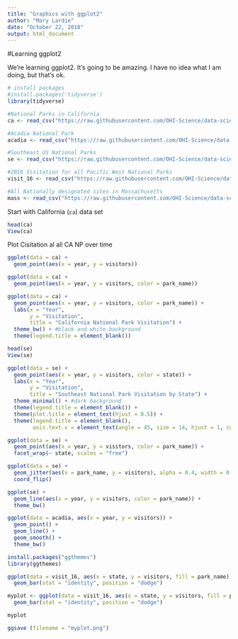 ```yaml
---
title: "Graphics with ggplot2"
author: "Mary Lardie"
date: "October 22, 2018"
output: html_document
---
```


#Learning ggplot2

We're learning ggplot2.  It's going to be amazing.
I have no idea what I am doing, but that's ok.

```r

# install packages
#install.packages('tidyverse')
library(tidyverse)

#National Parks in California
ca <- read_csv("https://raw.githubusercontent.com/OHI-Science/data-science-training/master/data/ca.csv") 

#Acadia National Park
acadia <- read_csv("https://raw.githubusercontent.com/OHI-Science/data-science-training/master/data/acadia.csv")

#Southeast US National Parks
se <- read_csv("https://raw.githubusercontent.com/OHI-Science/data-science-training/master/data/se.csv")

#2016 Visitation for all Pacific West National Parks
visit_16 <- read_csv("https://raw.githubusercontent.com/OHI-Science/data-science-training/master/data/visit_16.csv")

#All Nationally designated sites in Massachusetts
mass <- read_csv("https://raw.githubusercontent.com/OHI-Science/data-science-training/master/data/mass.csv")
```

Start with California (`ca`) data set

```r
head(ca)
View(ca)
```
Plot Cisitation al all CA NP over time

```r
ggplot(data = ca) +
  geom_point(aes(x = year, y = visitors))
```

```r
ggplot(data = ca) +
  geom_point(aes(x = year, y = visitors, color = park_name))
```

```r
ggplot(data = ca) +
  geom_point(aes(x = year, y = visitors, color = park_name)) +
  labs(x = "Year",
       y = "Visitation",
       title = "California National Park Visitation") +
  theme_bw() + #black and white background
  theme(legend.title = element_blank())
```


```r
head(se)
View(se)
```

```r
ggplot(data = se) +
  geom_point(aes(x = year, y = visitors, color = state)) +
  labs(x = "Year",
       y = "Visitation",
       title = "Southeast National Park Visitation by State") +
  theme_minimal() + #dark background
  theme(legend.title = element_blank()) +
  theme(plot.title = element_text(hjust = 0.5)) +
  theme(legend.title = element_blank(),
        axis.text.x = element_text(angle = 45, size = 14, hjust = 1, color = "blue"))
```

```r
ggplot(data = se) +
  geom_point(aes(x = year, y = visitors, color = park_name)) +
  facet_wrap(~ state, scales = "free") 
```

```r
ggplot(data = se) +
  geom_jitter(aes(x = park_name, y = visitors), alpha = 0.4, width = 0.1) +
  coord_flip()
```

```r
ggplot(se) +
  geom_line(aes(x = year, y = visitors, color = park_name)) +
  theme_bw()
```

```r
ggplot(data = acadia, aes(x = year, y = visitors)) +
  geom_point() +
  geom_line() +
  geom_smooth() +
  theme_bw()
```

```r
install.packages("ggthemes")
library(ggthemes)
```

```r
ggplot(data = visit_16, aes(x = state, y = visitors, fill = park_name)) +
  geom_bar(stat = "identity", position = "dodge")
```


```r
myplot <- ggplot(data = visit_16, aes(x = state, y = visitors, fill = park_name)) +
  geom_bar(stat = "identity", position = "dodge")

myplot

ggsave (filename = "myplot.png")

```